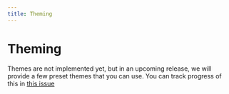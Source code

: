 ```yaml
---
title: Theming
---
```


# Theming

Themes are not implemented yet, but in an upcoming release, we will provide a few preset themes that you can use. You can track progress of this in [this issue](https://github.com/GGAlanSmithee/use-cardano/issues/32)
